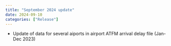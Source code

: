 ```yaml
---
title: "September 2024 update"
date: 2024-09-10
categories: ["Release"]
---
```


<script src="/rmarkdown-libs/header-attrs/header-attrs.js"></script>


<ul>
<li>Update of data for several aiports in airport ATFM arrival delay file (Jan-Dec 2023)</li>
</ul>

